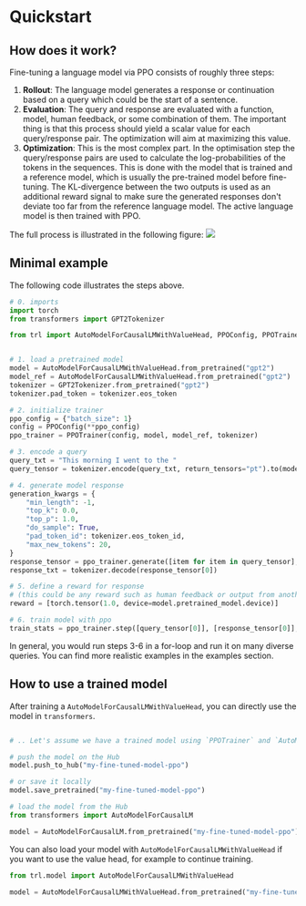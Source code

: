# Quickstart

## How does it work?

Fine-tuning a language model via PPO consists of roughly three steps:

1. **Rollout**: The language model generates a response or continuation based on a query which could be the start of a sentence.
2. **Evaluation**: The query and response are evaluated with a function, model, human feedback, or some combination of them. The important thing is that this process should yield a scalar value for each query/response pair. The optimization will aim at maximizing this value.
3. **Optimization**: This is the most complex part. In the optimisation step the query/response pairs are used to calculate the log-probabilities of the tokens in the sequences. This is done with the model that is trained and a reference model, which is usually the pre-trained model before fine-tuning. The KL-divergence between the two outputs is used as an additional reward signal to make sure the generated responses don't deviate too far from the reference language model. The active language model is then trained with PPO.

The full process is illustrated in the following figure:
<img src="https://huggingface.co/datasets/trl-internal-testing/example-images/resolve/main/images/trl_overview.png"/>

## Minimal example

The following code illustrates the steps above. 

```python
# 0. imports
import torch
from transformers import GPT2Tokenizer

from trl import AutoModelForCausalLMWithValueHead, PPOConfig, PPOTrainer


# 1. load a pretrained model
model = AutoModelForCausalLMWithValueHead.from_pretrained("gpt2")
model_ref = AutoModelForCausalLMWithValueHead.from_pretrained("gpt2")
tokenizer = GPT2Tokenizer.from_pretrained("gpt2")
tokenizer.pad_token = tokenizer.eos_token

# 2. initialize trainer
ppo_config = {"batch_size": 1}
config = PPOConfig(**ppo_config)
ppo_trainer = PPOTrainer(config, model, model_ref, tokenizer)

# 3. encode a query
query_txt = "This morning I went to the "
query_tensor = tokenizer.encode(query_txt, return_tensors="pt").to(model.pretrained_model.device)

# 4. generate model response
generation_kwargs = {
    "min_length": -1,
    "top_k": 0.0,
    "top_p": 1.0,
    "do_sample": True,
    "pad_token_id": tokenizer.eos_token_id,
    "max_new_tokens": 20,
}
response_tensor = ppo_trainer.generate([item for item in query_tensor], return_prompt=False, **generation_kwargs)
response_txt = tokenizer.decode(response_tensor[0])

# 5. define a reward for response
# (this could be any reward such as human feedback or output from another model)
reward = [torch.tensor(1.0, device=model.pretrained_model.device)]

# 6. train model with ppo
train_stats = ppo_trainer.step([query_tensor[0]], [response_tensor[0]], reward)
```

In general, you would run steps 3-6 in a for-loop and run it on many diverse queries. You can find more realistic examples in the examples section. 

## How to use a trained model

After training a `AutoModelForCausalLMWithValueHead`, you can directly use the model in `transformers`.
```python

# .. Let's assume we have a trained model using `PPOTrainer` and `AutoModelForCausalLMWithValueHead`

# push the model on the Hub
model.push_to_hub("my-fine-tuned-model-ppo")

# or save it locally
model.save_pretrained("my-fine-tuned-model-ppo")

# load the model from the Hub
from transformers import AutoModelForCausalLM

model = AutoModelForCausalLM.from_pretrained("my-fine-tuned-model-ppo")
```

You can also load your model with `AutoModelForCausalLMWithValueHead` if you want to use the value head, for example to continue training.

```python
from trl.model import AutoModelForCausalLMWithValueHead

model = AutoModelForCausalLMWithValueHead.from_pretrained("my-fine-tuned-model-ppo")
```
